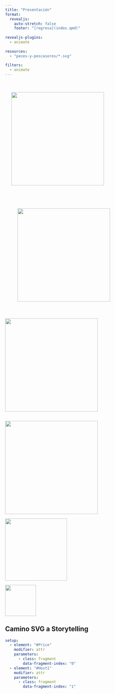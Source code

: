 ```yaml
---
title: "Presentación"
format:
  revealjs: 
    auto-stretch: false
    footer: "[regresa](index.qmd)"
      
revealjs-plugins:
  - animate
  
resources: 
  - "peces-y-pescasores/*.svg"
    
filters: 
  - animate
---
```



## {auto-animate=true auto-animate-easing="ease-in-out"}

::: {.r-hstack}
![](circulo-A.png){data-id="box1" auto-animate-delay="0" style="margin: 20px;" width=300px}


![](circulo-B.png){data-id="box2" auto-animate-delay="0.1" style="margin: 40px;" width=300px}


![](circulo-C.png){data-id="box3" auto-animate-delay="0.2" width=300px}
:::


## {auto-animate=true auto-animate-easing="ease-in-out" }

::: {.r-stack}
![](circulo-A2.png){data-id="box1" width=300px}

![](circulo-B2.png){data-id="box2" width=200px}

![](circulo-C.png){data-id="box3" width=100px} 
:::

## Camino SVG a Storytelling

```yaml {.animate src="./peces-y-pescadores/modelo-st-6.svg "}
setup:
  - element: "#Price"
    modifier: attr
    parameters:
      - class: fragment
        data-fragment-index: "0"
  - element: "#Host1"
    modifier: attr
    parameters:
      - class: fragment
        data-fragment-index: "1"
  
```
